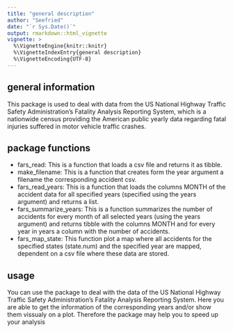 ```yaml
---
title: "general description"
author: "Seefried"
date: "`r Sys.Date()`"
output: rmarkdown::html_vignette
vignette: >
  %\VignetteEngine{knitr::knitr}
  %\VignetteIndexEntry{general description}
  %\VignetteEncoding{UTF-8}
---
```


## general information

This package is used to deal with data from the US National Highway Traffic Safety Administration's Fatality Analysis Reporting System, which is a nationwide census providing the American public yearly data regarding fatal injuries suffered in motor vehicle traffic crashes.

## package functions

- fars_read:  This is a function that loads a csv file and returns it as tibble.
- make_filename: This is a function that creates form the year argument a filename the corresponding accident csv. 
- fars_read_years: This is a function that loads the columns MONTH of the accident data for all specified years (specified using the years argument) and returns a list.
- fars_summarize_years: This is a function summarizes the number of accidents for every month of all selected years (using the years argument) and returns tibble with the columns MONTH and for every year in years a column with the number of accidents.
- fars_map_state: This function plot a map where all accidents for the specified states (state.num)  and the specified year are mapped, dependent on a csv file where these data are stored.


## usage

You can use the package to deal with the data of the US National Highway Traffic Safety Administration's Fatality Analysis Reporting System. Here you are able to get the information of the corresponding years and/or show them vissualy on a plot. Therefore the package may help you to speed up your analysis